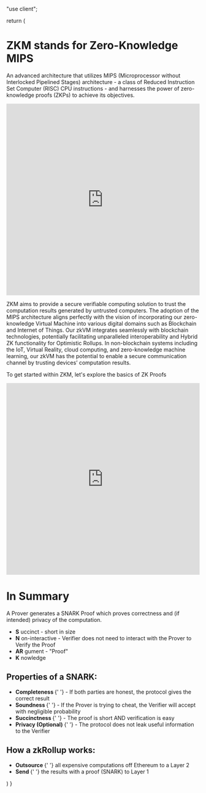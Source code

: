 "use client";


  return (
    <div>
      <div className="pb-6 pt-6">
        <h1>
          <strong className="bg-main p-1 text-darkText">ZKM</strong> stands for
          Zero-Knowledge MIPS
        </h1>
        <p>
          An advanced architecture that utilizes MIPS (Microprocessor without
          Interlocked Pipelined Stages) architecture - a class of Reduced
          Instruction Set Computer (RISC) CPU instructions - and harnesses the
          power of zero-knowledge proofs (ZKPs) to achieve its objectives.
        </p>
      </div>
      <div className="pb-6 pt-6">
        <iframe
          width="100%"
          height="500px"
          src="https://www.youtube.com/embed/cfHB9X_Dr1Q?si=qHRbLtJN_FIDeV14"
          title="YouTube video player"
          frameborder="0"
          allow="accelerometer; autoplay; clipboard-write; encrypted-media; gyroscope; picture-in-picture; web-share"
          referrerpolicy="strict-origin-when-cross-origin"
          allowfullscreen
        ></iframe>
      </div>
      <div className="pb-6 pt-6">
        <p>
          ZKM aims to provide a secure verifiable computing solution to trust
          the computation results generated by untrusted computers. The adoption
          of the MIPS architecture aligns perfectly with the vision of
          incorporating our zero-knowledge Virtual Machine into various digital
          domains such as Blockchain and Internet of Things. Our zkVM integrates
          seamlessly with blockchain technologies, potentially facilitating
          unparalleled interoperability and Hybrid ZK functionality for
          Optimistic Rollups. In non-blockchain systems including the IoT,
          Virtual Reality, cloud computing, and zero-knowledge machine learning,
          our zkVM has the potential to enable a secure communication channel by
          trusting devices’ computation results.
        </p>
      </div>
      <div className="pb-6 pt-6">
        <div className="pb-6">
          <p>
            To get started within ZKM, let's explore the basics of ZK Proofs
          </p>
        </div>
      </div>
      <div className="pb-6 pt-6">
        <iframe
          width="100%"
          height="500px"
          src="https://www.youtube.com/embed/C0uJs8hwaRY?si=i5M-km0509al10VK"
          title="YouTube video player"
          frameborder="0"
          allow="accelerometer; autoplay; clipboard-write; encrypted-media; gyroscope; picture-in-picture; web-share"
          referrerpolicy="strict-origin-when-cross-origin"
          allowfullscreen
        ></iframe>
      </div>
      <div>
        <h1>In Summary</h1>
        <p>
          A Prover generates a SNARK Proof which proves correctness and (if
          intended) privacy of the computation.
        </p>
        <div>
          <ul>
            <li>
              <strong className="rounded bg-main p-1 text-darkText">S</strong>
              uccinct - short in size
            </li>
            <li>
              <strong className="rounded bg-main p-1 text-darkText">N</strong>
              on-interactive - Verifier does not need to interact with the
              Prover to Verify the Proof
            </li>
            <li>
              <strong className="rounded bg-main p-1 text-darkText">AR</strong>
              gument - "Proof"
            </li>
            <li>
              <strong className="rounded bg-main p-1 text-darkText">K</strong>
              nowledge
            </li>
          </ul>
        </div>
        <div>
          <h2>Properties of a SNARK:</h2>
          <ul>
            <li>
              <strong className="rounded bg-main p-1 text-darkText">
                Completeness
              </strong>{' '}
              - If both parties are honest, the protocol gives the correct
              result
            </li>
            <li>
              <strong className="rounded bg-main p-1 text-darkText">
                Soundness
              </strong>{' '}
              - If the Prover is trying to cheat, the Verifier will accept with
              negligible probability
            </li>
            <li>
              <strong className="rounded bg-main p-1 text-darkText">
                Succinctness
              </strong>{' '}
              - The proof is short AND verification is easy
            </li>
            <li>
              <strong className="rounded bg-main p-1 text-darkText">
                Privacy (Optional)
              </strong>{' '}
              - The protocol does not leak useful information to the Verifier
            </li>
          </ul>
        </div>
        <div>
          <h2>How a zkRollup works:</h2>
          <ul>
            <li>
              <strong className="rounded bg-main p-1 text-darkText">
                Outsource
              </strong>{' '}
              all expensive computations off Ethereum to a Layer 2
            </li>
            <li>
              <strong className="rounded bg-main p-1 text-darkText">
                Send
              </strong>{' '}
              the results with a proof (SNARK) to Layer 1
            </li>
          </ul>
        </div>
      </div>
    </div>
  )
}
